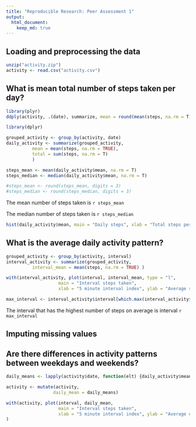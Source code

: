 ```yaml
---
title: "Reproducible Research: Peer Assessment 1"
output: 
  html_document:
    keep_md: true
---
```



## Loading and preprocessing the data

```r
unzip("activity.zip")
activity <- read.csv("activity.csv")
```


## What is mean total number of steps taken per day?


```r
library(plyr)
ddply(activity, .(date), summarize, mean = round(mean(steps, na.rm = T), 2),total = sum(steps, na.rm = T))
```

```r
library(dplyr)

grouped_activity <- group_by(activity, date) 
daily_activity <- summarize(grouped_activity, 
          mean = mean(steps, na.rm = TRUE), 
          total = sum(steps, na.rm = T) 
          )
```

```r
steps_mean <- mean(daily_activity$mean, na.rm = T)
steps_median <- median(daily_activity$mean, na.rm = T)

#steps_mean <- round(steps_mean, digits = 3) 
#steps_median <- round(steps_median, digits = 3) 
```
The mean number of steps taken is  `r steps_mean`

The median number of steps taken is `r steps_median`

```r
hist(daily_activity$mean, main = "Daily steps", xlab = "Total steps per day")
```


## What is the average daily activity pattern?
```r
grouped_activity <- group_by(activity, interval) 
interval_activity <- summarize(grouped_activity, 
          interval_mean = mean(steps, na.rm = TRUE) )

with(interval_activity, plot(interval, interval_mean, type = "l",
                    main = "Interval steps taken", 
                    xlab = "5 minute interval index", ylab = "Average steps") )
```

```r
max_interval <- interval_activity$interval[which.max(interval_activity$interval_mean)]
```

The interval that has the highest number of steps on average is interval `r max_interval`



## Imputing missing values



## Are there differences in activity patterns between weekdays and weekends?



```r

daily_means <- lapply(activity$date, function(elt) {daily_activity$mean[which(elt == daily_activity$date, arr.ind = T)]})

activity <- mutate(activity, 
                  daily_mean = daily_means)

with(activity, plot(interval, daily_mean, 
                    main = "Interval steps taken", 
                    xlab = "5 minute interval index", ylab = "Average daily steps") 
)
```
